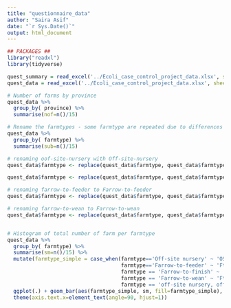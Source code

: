 ```yaml
---
title: "questionnaire_data"
author: "Saira Asif"
date: "`r Sys.Date()`"
output: html_document
---
```


```r
## PACKAGES ##
library("readxl")
library(tidyverse)
```

```r
quest_summary = read_excel('../Ecoli_case_control_project_data.xlsx', sheet = 2,,col_names= TRUE)
quest_data = read_excel('../Ecoli_case_control_project_data.xlsx', sheet = 3,,col_names= TRUE)

# Number of farms by province 
quest_data %>%
  group_by( province) %>%
  summarise(nof=n()/15)

# Rename the farmtypes - some farmtype are repeated due to differences in typing, case, etc.
quest_data %>%
  group_by( farmtype) %>%
  summarise(sub=n()/15) 

# renaming oof-site-nursery with Off-site-nursery
quest_data$farmtype <- replace(quest_data$farmtype, quest_data$farmtype=='off-site nursery', 'Off-site nursery')

quest_data$farmtype <- replace(quest_data$farmtype, quest_data$farmtype=='off-site nursery + GDU', 'Off-site nursery')

# renaming farrow-to-feeder to Farrow-to-feeder
quest_data$farmtype <- replace(quest_data$farmtype, quest_data$farmtype=='farrow-to-feeder', 'Farrow-to-feeder')

# renaming farrow-to-wean to Farrow-to-wean
quest_data$farmtype <- replace(quest_data$farmtype, quest_data$farmtype=='farrow-to-wean', 'Farrow-to-wean')


# Histogram of total number of farm per farmtype
quest_data %>%
  group_by( farmtype) %>%
  summarise(sm=n()/15) %>%
  mutate(farmtype_simple = case_when(farmtype=='Off-site nursery' ~ 'OSN',
                                     farmtype=='Farrow-to-feeder' ~ 'Ftfeed',
                                     farmtype == 'Farrow-to-finish' ~ 'Ftfinish',
                                     farmtype == 'Farrow-to-wean' ~ 'Ftwean',
                                     farmtype == 'off-site nursery, off-site grower-finisher' ~ 'OSN,OSGF')) %>%
  ggplot(.) + geom_bar(aes(farmtype_simple, sm, fill=farmtype_simple), stat='identity') +
  theme(axis.text.x=element_text(angle=90, hjust=1))



```

